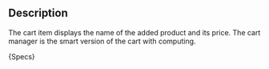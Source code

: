 
## Description
The cart item displays the name of the added product and its price.
The cart manager is the smart version of the cart with computing.

<Description>{Specs}</Description>
